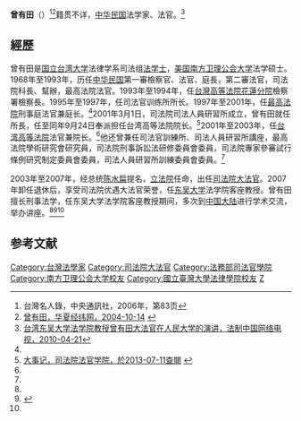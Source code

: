 '''曾有田'''（{{bd|1941年|2月20日||}}）<ref name=tw>台灣名人錄，中央通訊社，2006年，第83页</ref><ref name=hx>[http://search.huaxia.com/s.jsp?iDocId=508364 曾有田，华夏经纬网，2004-10-14] {{webarchive|url=https://web.archive.org/web/20121020011338/http://search.huaxia.com/s.jsp?iDocId=508364 |date=2012-10-20 }}</ref>籍贯不详，[[中华民国|中华民国]]法学家、法官。<ref name=lawtv>[http://www.lawtv.com.cn/newvideo/2010/0421/26146.html 台湾东吴大学法学院教授曾有田大法官在人民大学的演讲，法制中国网络电视，2010-04-21]{{dead link|date=2018年3月 |bot=InternetArchiveBot |fix-attempted=yes }}</ref>

== 經歷 ==
曾有田是[[国立台湾大学|国立台湾大学]]法律学系司法组[[法学士|法学士]]，[[美国|美国]][[南方卫理公会大学|南方卫理公会大学]]法学硕士。1968年至1993年，历任[[中华民国|中华民国]]第一審檢察官、法官、庭長，第二審法官，司法院科長、幫辦，最高法院法官。1993年至1994年，任[[台灣高等法院花蓮分院|台灣高等法院花蓮分院]]檢察署檢察長。1995年至1997年，任司法官训练所所长。1997年至2001年，任[[中华民国最高法院|最高法院]]刑事庭法官兼庭长。<ref name=lawtv/>2001年3月1日，司法院司法人員研習所成立，曾有田就任所長，任至同年9月24日奉派担任台湾高等法院院长。<ref>[http://tpi.judicial.gov.tw/modules/tpi/aboutus-events.php 大事记，司法院法官学院，於2013-07-11查閱] {{webarchive|url=https://web.archive.org/web/20130531154710/http://tpi.judicial.gov.tw/modules/tpi/aboutus-events.php |date=2013-05-31 }}</ref>2001年至2003年，任[[台湾高等法院|台湾高等法院]]法官兼院长。<ref name=lawtv/>他还曾兼任司法官訓練所、司法人員研習所講座，最高法院學術研究會研究員，司法院刑事訴訟法研修委員會委員，司法院專家參審試行條例研究制定委員會委員，司法人員研習所訓練委員會委員。<ref name=hx/>

2003年至2007年，经总统[[陈水扁|陈水扁]]提名，[[立法院|立法院]]任命，出任[[司法院大法官|司法院大法官]]。2007年卸任退休后，享受司法院优遇大法官荣誉，任[[东吴大学_(台湾)|东吴大学]]法学院客座教授。曾有田擅长刑事法学，任东吴大学法学院客座教授期间，多次到[[中国大陆|中国大陆]]进行学术交流，举办讲座。<ref name=lawtv/><ref>{{Cite web |url=http://news.cyu.edu.cn/xyyw/jzbg/201111/t20111117_28149.html |title=曾有田大法官莅临我校讲述台湾司法实务，中国青年政治学院，2011-11-17 |access-date=2013-07-11 |archive-url=https://web.archive.org/web/20160304235314/http://news.cyu.edu.cn/xyyw/jzbg/201111/t20111117_28149.html |archive-date=2016-03-04 |dead-url=yes }}</ref><ref name=hx/>

== 参考文献 ==
{{reflist}}

{{中華民國歷屆司法院大法官列表}}
{{DEFAULTSORT:Zeng曾}}
[[Category:台灣法學家|Category:台灣法學家]]
[[Category:司法院大法官|Category:司法院大法官]]
[[Category:法務部司法官學院|Category:法務部司法官學院]]
[[Category:南方卫理公会大学校友|Category:南方卫理公会大学校友]]
[[Category:國立臺灣大學法律學院校友|Category:國立臺灣大學法律學院校友]]
[[Category:曾姓|Z]]